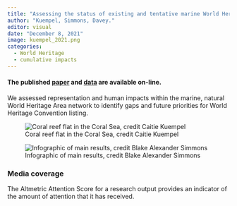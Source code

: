 ```yaml
---
title: "Assessing the status of existing and tentative marine World Heritage areas reveals opportunities to better achieve World Heritage convention goals"
author: "Kuempel, Simmons, Davey."
editor: visual
date: "December 8, 2021"
image: kuempel_2021.png
categories:
  - World Heritage
  - cumulative impacts
---
```


#### The published [paper](https://www.sciencedirect.com/science/article/pii/S0301479721023380) and [data](https://github.com/BAlexSimmons/mnWHA_data) are available on-line.

We assessed representation and human impacts within the marine, natural World Heritage Area network to identify gaps and future priorities for World Heritage Convention listing.

![Coral reef flat in the Coral Sea, credit Caitie Kuempel](kuempel_2021.png)

![Infographic of main results, credit Blake Alexander Simmons](WHA_infographic.png)

### Media coverage

The Altmetric Attention Score for a research output provides an indicator of the amount of attention that it has received.

```{=html}
<script type="text/javascript" src="https://d1bxh8uas1mnw7.cloudfront.net/assets/embed.js"></script>
```
::: {.altmetric-embed data-badge-type="medium-donut" data-badge-details="right" data-doi="10.1016/j.jenvman.2021.114276"}
:::

